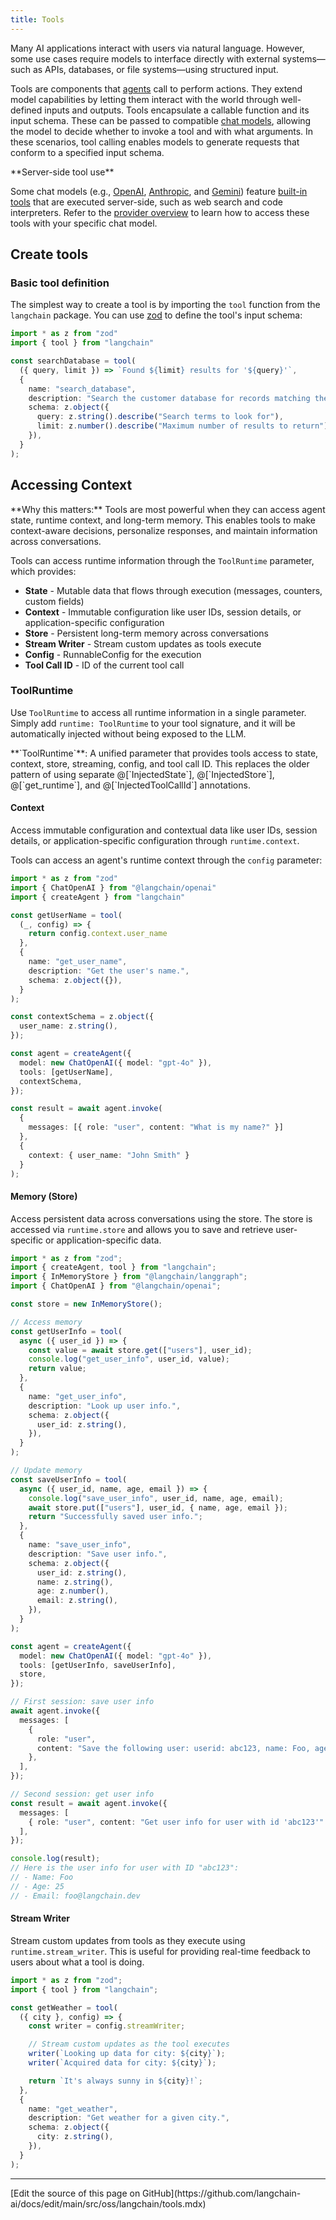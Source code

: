 ```yaml
---
title: Tools
---
```




<StableCalloutJS />


Many AI applications interact with users via natural language. However, some use cases require models to interface directly with external systems—such as APIs, databases, or file systems—using structured input.

Tools are components that [agents](/oss/javascript/langchain/agents) call to perform actions. They extend model capabilities by letting them interact with the world through well-defined inputs and outputs. Tools encapsulate a callable function and its input schema. These can be passed to compatible [chat models](/oss/javascript/langchain/models), allowing the model to decide whether to invoke a tool and with what arguments. In these scenarios, tool calling enables models to generate requests that conform to a specified input schema.

<Note>
**Server-side tool use**

Some chat models (e.g., [OpenAI](/oss/javascript/integrations/chat/openai), [Anthropic](/oss/javascript/integrations/chat/anthropic), and [Gemini](/oss/javascript/integrations/chat/google_generative_ai)) feature [built-in tools](/oss/javascript/langchain/models#server-side-tool-use) that are executed server-side, such as web search and code interpreters. Refer to the [provider overview](/oss/javascript/integrations/providers/overview) to learn how to access these tools with your specific chat model.
</Note>

## Create tools

### Basic tool definition



The simplest way to create a tool is by importing the `tool` function from the `langchain` package. You can use [zod](https://zod.dev/) to define the tool's input schema:

```ts
import * as z from "zod"
import { tool } from "langchain"

const searchDatabase = tool(
  ({ query, limit }) => `Found ${limit} results for '${query}'`,
  {
    name: "search_database",
    description: "Search the customer database for records matching the query.",
    schema: z.object({
      query: z.string().describe("Search terms to look for"),
      limit: z.number().describe("Maximum number of results to return"),
    }),
  }
);
```




## Accessing Context

<Info>
**Why this matters:** Tools are most powerful when they can access agent state, runtime context, and long-term memory. This enables tools to make context-aware decisions, personalize responses, and maintain information across conversations.
</Info>

Tools can access runtime information through the `ToolRuntime` parameter, which provides:

- **State** - Mutable data that flows through execution (messages, counters, custom fields)
- **Context** - Immutable configuration like user IDs, session details, or application-specific configuration
- **Store** - Persistent long-term memory across conversations
- **Stream Writer** - Stream custom updates as tools execute
- **Config** - RunnableConfig for the execution
- **Tool Call ID** - ID of the current tool call

### ToolRuntime

Use `ToolRuntime` to access all runtime information in a single parameter. Simply add `runtime: ToolRuntime` to your tool signature, and it will be automatically injected without being exposed to the LLM.

<Info>
**`ToolRuntime`**: A unified parameter that provides tools access to state, context, store, streaming, config, and tool call ID. This replaces the older pattern of using separate @[`InjectedState`], @[`InjectedStore`], @[`get_runtime`], and @[`InjectedToolCallId`] annotations.
</Info>



#### Context

Access immutable configuration and contextual data like user IDs, session details, or application-specific configuration through `runtime.context`.



Tools can access an agent's runtime context through the `config` parameter:

```ts wrap
import * as z from "zod"
import { ChatOpenAI } from "@langchain/openai"
import { createAgent } from "langchain"

const getUserName = tool(
  (_, config) => {
    return config.context.user_name
  },
  {
    name: "get_user_name",
    description: "Get the user's name.",
    schema: z.object({}),
  }
);

const contextSchema = z.object({
  user_name: z.string(),
});

const agent = createAgent({
  model: new ChatOpenAI({ model: "gpt-4o" }),
  tools: [getUserName],
  contextSchema,
});

const result = await agent.invoke(
  {
    messages: [{ role: "user", content: "What is my name?" }]
  },
  {
    context: { user_name: "John Smith" }
  }
);
```


#### Memory (Store)

Access persistent data across conversations using the store. The store is accessed via `runtime.store` and allows you to save and retrieve user-specific or application-specific data.



```ts wrap expandable
import * as z from "zod";
import { createAgent, tool } from "langchain";
import { InMemoryStore } from "@langchain/langgraph";
import { ChatOpenAI } from "@langchain/openai";

const store = new InMemoryStore();

// Access memory
const getUserInfo = tool(
  async ({ user_id }) => {
    const value = await store.get(["users"], user_id);
    console.log("get_user_info", user_id, value);
    return value;
  },
  {
    name: "get_user_info",
    description: "Look up user info.",
    schema: z.object({
      user_id: z.string(),
    }),
  }
);

// Update memory
const saveUserInfo = tool(
  async ({ user_id, name, age, email }) => {
    console.log("save_user_info", user_id, name, age, email);
    await store.put(["users"], user_id, { name, age, email });
    return "Successfully saved user info.";
  },
  {
    name: "save_user_info",
    description: "Save user info.",
    schema: z.object({
      user_id: z.string(),
      name: z.string(),
      age: z.number(),
      email: z.string(),
    }),
  }
);

const agent = createAgent({
  model: new ChatOpenAI({ model: "gpt-4o" }),
  tools: [getUserInfo, saveUserInfo],
  store,
});

// First session: save user info
await agent.invoke({
  messages: [
    {
      role: "user",
      content: "Save the following user: userid: abc123, name: Foo, age: 25, email: foo@langchain.dev",
    },
  ],
});

// Second session: get user info
const result = await agent.invoke({
  messages: [
    { role: "user", content: "Get user info for user with id 'abc123'" },
  ],
});

console.log(result);
// Here is the user info for user with ID "abc123":
// - Name: Foo
// - Age: 25
// - Email: foo@langchain.dev
```


#### Stream Writer

Stream custom updates from tools as they execute using `runtime.stream_writer`. This is useful for providing real-time feedback to users about what a tool is doing.



```ts wrap
import * as z from "zod";
import { tool } from "langchain";

const getWeather = tool(
  ({ city }, config) => {
    const writer = config.streamWriter;

    // Stream custom updates as the tool executes
    writer(`Looking up data for city: ${city}`);
    writer(`Acquired data for city: ${city}`);

    return `It's always sunny in ${city}!`;
  },
  {
    name: "get_weather",
    description: "Get weather for a given city.",
    schema: z.object({
      city: z.string(),
    }),
  }
);
```

---

<Callout icon="pen-to-square" iconType="regular">
  [Edit the source of this page on GitHub](https://github.com/langchain-ai/docs/edit/main/src/oss/langchain/tools.mdx)
</Callout>

